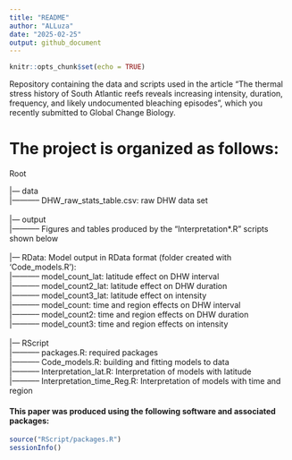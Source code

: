 ```yaml
---
title: "README"
author: "ALLuza"
date: "2025-02-25"
output: github_document
---
```


```r
knitr::opts_chunk$set(echo = TRUE)
```


Repository containing the data and scripts used in the article "The thermal stress history of South Atlantic reefs reveals increasing intensity, duration, frequency, and likely undocumented bleaching episodes”, which you recently submitted to Global Change Biology.

<!-- badges: start -->
<!-- badges: end -->

# The project is organized as follows:

Root

|--- data\
|----------- DHW_raw_stats_table.csv: raw DHW data set\
\
|--- output\
|----------- Figures and tables produced by the "Interpretation*.R" scripts shown below\
\
|--- RData: Model output in RData format (folder created with 'Code_models.R'):\
|----------- model_count_lat: latitude effect on DHW interval\
|----------- model_count2_lat: latitude effect on DHW duration\
|----------- model_count3_lat: latitude effect on intensity\
|----------- model_count: time and region effects on DHW interval\
|----------- model_count2: time and region effects on DHW duration\
|----------- model_count3: time and region effects on intensity\
\
|--- RScript\
|----------- packages.R: required packages \
|----------- Code_models.R: building and fitting models to data \
|----------- Interpretation_lat.R: Interpretation of models with latitude \
|----------- Interpretation_time_Reg.R: Interpretation of models with time and region \


#### This paper was produced using the following software and associated packages:

```r

source("RScript/packages.R")
sessionInfo()


```

